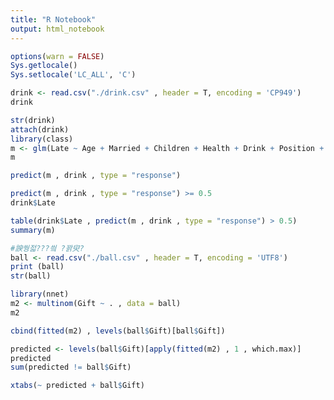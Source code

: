 ---
title: "R Notebook"
output: html_notebook
---



```{r}
options(warn = FALSE)
Sys.getlocale()
Sys.setlocale('LC_ALL', 'C')

drink <- read.csv("./drink.csv" , header = T, encoding = 'CP949')
drink

str(drink)
attach(drink)
library(class)
m <- glm(Late ~ Age + Married + Children + Health + Drink + Position + Sex , family = binomial(link = logit) , data = drink)
m

```

```{r}

predict(m , drink , type = "response")

predict(m , drink , type = "response") >= 0.5
drink$Late

table(drink$Late , predict(m , drink , type = "response") > 0.5)
summary(m) 

```

```{r}
#諛쒕젋???씤 ?꽑臾? 
ball <- read.csv("./ball.csv" , header = T, encoding = 'UTF8') 
print (ball)
str(ball) 

```

```{r}

library(nnet) 
m2 <- multinom(Gift ~ . , data = ball) 
m2

```

```{r}
cbind(fitted(m2) , levels(ball$Gift)[ball$Gift])

predicted <- levels(ball$Gift)[apply(fitted(m2) , 1 , which.max)]
predicted
sum(predicted != ball$Gift)

xtabs(~ predicted + ball$Gift)
```

